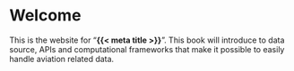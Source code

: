 # Welcome {.unnumbered}

This is the website for “**{{< meta title >}}**”.
This book will introduce to data source, APIs and computational frameworks
that make it possible to easily handle aviation related data.
